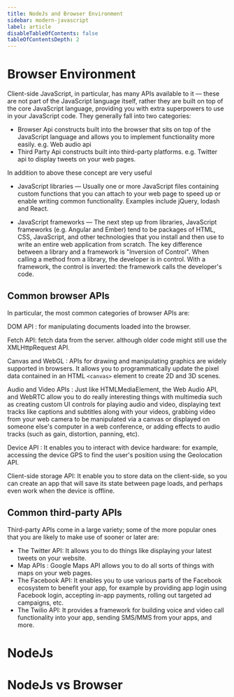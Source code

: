 ```yaml
---
title: NodeJs and Browser Environment
sidebar: modern-javascript
label: article
disableTableOfContents: false
tableOfContentsDepth: 2
---
```


# Browser Environment

Client-side JavaScript, in particular, has many APIs available to it — these are not part of the JavaScript language itself, rather they are built on top of the core JavaScript language, providing you with extra superpowers to use in your JavaScript code. They generally fall into two categories:

- Browser Api
  constructs built into the browser that sits on top of the JavaScript language and allows you to implement functionality more easily.
  e.g. Web audio api
- Third Party Api
  constructs built into third-party platforms.
  e.g. Twitter api to display tweets on your web pages.

In addition to above these concept are very useful

- JavaScript libraries — Usually one or more JavaScript files containing custom functions that you can attach to your web page to speed up or enable writing common functionality. Examples include jQuery, lodash and React.

- JavaScript frameworks — The next step up from libraries, JavaScript frameworks (e.g. Angular and Ember) tend to be packages of HTML, CSS, JavaScript, and other technologies that you install and then use to write an entire web application from scratch. The key difference between a library and a framework is "Inversion of Control". When calling a method from a library, the developer is in control. With a framework, the control is inverted: the framework calls the developer's code.

## Common browser APIs

In particular, the most common categories of browser APIs are:

DOM API : for manipulating documents loaded into the browser.

Fetch API: fetch data from the server. although older code might still use the XMLHttpRequest API.

Canvas and WebGL : APIs for drawing and manipulating graphics are widely supported in browsers. It allows you to programmatically update the pixel data contained in an HTML `<canvas>` element to create 2D and 3D scenes.

Audio and Video APIs : Just like HTMLMediaElement, the Web Audio API, and WebRTC allow you to do really interesting things with multimedia such as creating custom UI controls for playing audio and video, displaying text tracks like captions and subtitles along with your videos, grabbing video from your web camera to be manipulated via a canvas or displayed on someone else's computer in a web conference, or adding effects to audio tracks (such as gain, distortion, panning, etc).

Device API : It enables you to interact with device hardware: for example, accessing the device GPS to find the user's position using the Geolocation API.

Client-side storage API: It enable you to store data on the client-side, so you can create an app that will save its state between page loads, and perhaps even work when the device is offline.

## Common third-party APIs

Third-party APIs come in a large variety; some of the more popular ones that you are likely to make use of sooner or later are:

- The Twitter API: It allows you to do things like displaying your latest tweets on your website.
- Map APIs : Google Maps API allows you to do all sorts of things with maps on your web pages.
- The Facebook API: It enables you to use various parts of the Facebook ecosystem to benefit your app, for example by providing app login using Facebook login, accepting in-app payments, rolling out targeted ad campaigns, etc.
- The Twilio API: It provides a framework for building voice and video call functionality into your app, sending SMS/MMS from your apps, and more.

# NodeJs

# NodeJs vs Browser
